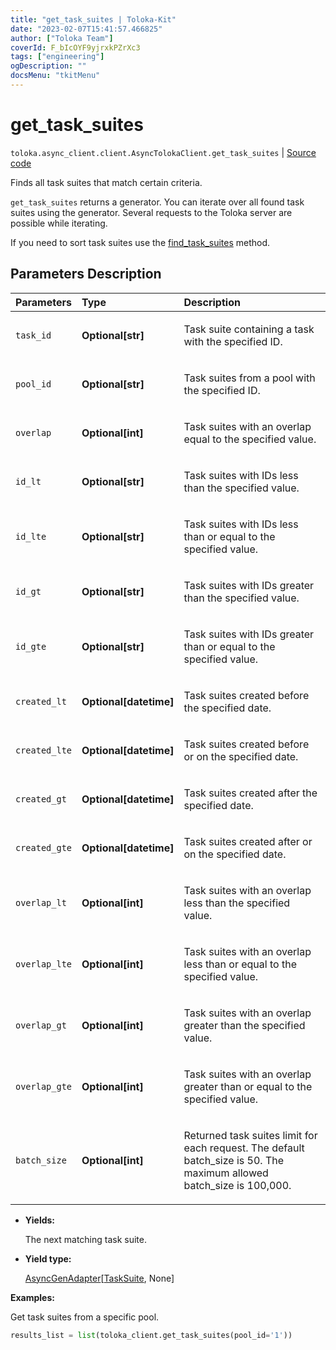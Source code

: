 ```yaml
---
title: "get_task_suites | Toloka-Kit"
date: "2023-02-07T15:41:57.466825"
author: ["Toloka Team"]
coverId: F_bIcOYF9yjrxkPZrXc3
tags: ["engineering"]
ogDescription: ""
docsMenu: "tkitMenu"
---
```


# get_task_suites
`toloka.async_client.client.AsyncTolokaClient.get_task_suites` | [Source code](https://github.com/Toloka/toloka-kit/blob/v1.1.3/src/client/__init__.py#L0)

Finds all task suites that match certain criteria.

`get_task_suites` returns a generator. You can iterate over all found task suites using the generator. Several requests to the Toloka server are possible while iterating.

If you need to sort task suites use the [find_task_suites](/docs-new/toloka-kit/reference/toloka.client.TolokaClient.find_task_suites) method.

## Parameters Description

| Parameters | Type | Description |
| :----------| :----| :-----------|
`task_id`|**Optional\[str\]**|<p>Task suite containing a task with the specified ID.</p>
`pool_id`|**Optional\[str\]**|<p>Task suites from a pool with the specified ID.</p>
`overlap`|**Optional\[int\]**|<p>Task suites with an overlap equal to the specified value.</p>
`id_lt`|**Optional\[str\]**|<p>Task suites with IDs less than the specified value.</p>
`id_lte`|**Optional\[str\]**|<p>Task suites with IDs less than or equal to the specified value.</p>
`id_gt`|**Optional\[str\]**|<p>Task suites with IDs greater than the specified value.</p>
`id_gte`|**Optional\[str\]**|<p>Task suites with IDs greater than or equal to the specified value.</p>
`created_lt`|**Optional\[datetime\]**|<p>Task suites created before the specified date.</p>
`created_lte`|**Optional\[datetime\]**|<p>Task suites created before or on the specified date.</p>
`created_gt`|**Optional\[datetime\]**|<p>Task suites created after the specified date.</p>
`created_gte`|**Optional\[datetime\]**|<p>Task suites created after or on the specified date.</p>
`overlap_lt`|**Optional\[int\]**|<p>Task suites with an overlap less than the specified value.</p>
`overlap_lte`|**Optional\[int\]**|<p>Task suites with an overlap less than or equal to the specified value.</p>
`overlap_gt`|**Optional\[int\]**|<p>Task suites with an overlap greater than the specified value.</p>
`overlap_gte`|**Optional\[int\]**|<p>Task suites with an overlap greater than or equal to the specified value.</p>
`batch_size`|**Optional\[int\]**|<p>Returned task suites limit for each request. The default batch_size is 50. The maximum allowed batch_size is 100,000.</p>

* **Yields:**

  The next matching task suite.

* **Yield type:**

  [AsyncGenAdapter](/docs-new/toloka-kit/reference/toloka.util.async_utils.AsyncGenAdapter)\[[TaskSuite](/docs-new/toloka-kit/reference/toloka.client.task_suite.TaskSuite), None\]

**Examples:**

Get task suites from a specific pool.

```python
results_list = list(toloka_client.get_task_suites(pool_id='1'))
```
